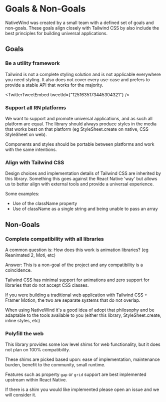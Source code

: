 
# Goals & Non-Goals

NativeWind was created by a small team with a defined set of goals and non-goals. These goals align closely with Tailwind CSS by also include the best principles for building universal applications.

## Goals

### Be a utility framework

Tailwind is not a complete styling solution and is not applicable everywhere you need styling. It also does not cover every use-case and prefers to provide a stable API that works for the majority.

<TwitterTweetEmbed tweetId={"1251635173445304321"} />

### Support all RN platforms

We want to support and promote universal applications, and as such all platform are equal. The library should always produce styles in the media that works best on that platform (eg StyleSheet.create on native, CSS StyleSheet on web).

Components and styles should be portable between platforms and work with the same intentions.

### Align with Tailwind CSS

Design choices and implementation details of Tailwind CSS are inherited by this library. Something this goes against the React Native 'way' but allows us to better align with external tools and provide a universal experience.

Some examples:

- Use of the className property
- Use of className as a single string and being unable to pass an array

## Non-Goals

### Complete compatibility with all libraries

A common question is: How does this work is animation libraries? (eg Reanimated 2, Moti, etc)

Answer: This is a non-goal of the project and any compatibility is a coincidence.

Tailwind CSS has minimal support for animations and zero support for libraries that do not accept CSS classes.

If you were building a traditional web application with Tailwind CSS + Framer Motion, the two are separate systems that do not overlap.

When using NativeWind it's a good idea of adopt that philosophy and be adaptable to the tools available to you (either this library, StyleSheet.create, inline styles, etc)

### Polyfill the web

This library provides some low level shims for web functionality, but it does not plan on 100% compatibility.

These shims are picked based upon: ease of implementation, maintenance burden, benefit to the community, small runtime.

Features such as property `gap` or `grid` support are best implemented upstream within React Native.

If there is a shim you would like implemented please open an issue and we will consider it.
